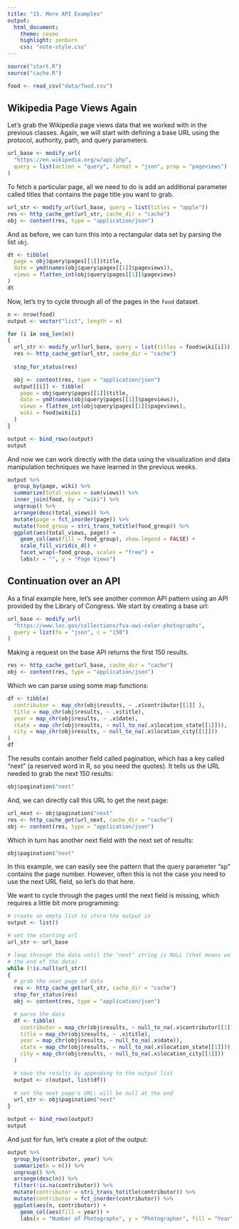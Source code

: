```yaml
---
title: "15. More API Examples"
output:
  html_document:
    theme: cosmo
    highlight: zenburn
    css: "note-style.css"
---
```


```r
source("start.R")
source("cache.R")

food <- read_csv("data/food.csv")
```

## Wikipedia Page Views Again

Let's grab the Wikipedia page views data that we worked with in the previous
classes. Again, we will start with defining a base URL using the
protocol, authority, path, and query parameters.

```r
url_base <- modify_url(
  "https://en.wikipedia.org/w/api.php",
  query = list(action = "query", format = "json", prop = "pageviews")
)
```

To fetch a particular page, all we need to do is add an additional parameter
called titles that contains the page title you want to grab.

```r
url_str <- modify_url(url_base, query = list(titles = "apple"))
res <- http_cache_get(url_str, cache_dir = "cache")
obj <- content(res, type = "application/json")
```

And as before, we can turn this into a rectangular data set by parsing the
list `obj`.

```r
dt <- tibble(
  page = obj$query$pages[[1]]$title,
  date = ymd(names(obj$query$pages[[1]]$pageviews)),
  views = flatten_int(obj$query$pages[[1]]$pageviews)
)
dt
```

Now, let's try to cycle through all of the pages in the `food` dataset. 

```r
n <- nrow(food)
output <- vector("list", length = n)

for (i in seq_len(n))
{
  url_str <- modify_url(url_base, query = list(titles = food$wiki[i]))
  res <- http_cache_get(url_str, cache_dir = "cache")
  
  stop_for_status(res)

  obj <- content(res, type = "application/json")
  output[[i]] <- tibble(
    page = obj$query$pages[[1]]$title,
    date = ymd(names(obj$query$pages[[1]]$pageviews)),
    views = flatten_int(obj$query$pages[[1]]$pageviews),
    wiki = food$wiki[i]
  )
}

output <- bind_rows(output)
output
```

And now we can work directly with the data using the visualization and data
manipulation techniques we have learned in the previous weeks. 

```r
output %>%
  group_by(page, wiki) %>%
  summarize(total_views = sum(views)) %>%
  inner_join(food, by = "wiki") %>%
  ungroup() %>%
  arrange(desc(total_views)) %>%
  mutate(page = fct_inorder(page)) %>%
  mutate(food_group = stri_trans_totitle(food_group)) %>%
  ggplot(aes(total_views, page)) +
    geom_col(aes(fill = food_group), show.legend = FALSE) +
    scale_fill_viridis_d() +
    facet_wrap(~food_group, scales = "free") +
    labs(x = "", y = "Page Views")
```

## Continuation over an API

As a final example here, let's see another common API pattern using an API 
provided by the Library of Congress. We start by creating a base url:

```r
url_base <- modify_url(
  "https://www.loc.gov/collections/fsa-owi-color-photographs",
  query = list(fo = "json", c = "150")
)
```

Making a request on the base API returns the first 150 results. 

```r
res <- http_cache_get(url_base, cache_dir = "cache")
obj <- content(res, type = "application/json")
```

Which we can parse using some map functions:

```r
df <- tibble(
  contributor =  map_chr(obj$results, ~ .x$contributor[[1]] ),
  title = map_chr(obj$results, ~ .x$title),
  year = map_chr(obj$results, ~ .x$date),
  state = map_chr(obj$results, ~ null_to_na(.x$location_state[[1]])),
  city = map_chr(obj$results, ~ null_to_na(.x$location_city[[1]]))
)
df
```

The results contain another field called pagination, which has a key called
"next" (a reserved word in R, so you need the quotes). It tells us the URL
needed to grab the next 150 results:

```r
obj$pagination$"next"
```

And, we can directly call this URL to get the next page:

```r
url_next <- obj$pagination$"next"
res <- http_cache_get(url_next, cache_dir = "cache")
obj <- content(res, type = "application/json")
```

Which in turn has another next field with the next set of results:

```r
obj$pagination$"next"
```

In this example, we can easily see the pattern that the query parameter "sp" 
contains the page number. However, often this is not the case you need to use 
the next URL field, so let's do that here.

We want to cycle through the pages until the next field is missing, which 
requires a little bit more programming:

```r
# create an empty list to store the output in
output <- list()

# set the starting url
url_str <- url_base

# loop through the data until the "next" string is NULL (that means we have hit
# the end of the data)
while (!is.null(url_str))
{
  # grab the next page of data
  res <- http_cache_get(url_str, cache_dir = "cache")
  stop_for_status(res)
  obj <- content(res, type = "application/json")

  # parse the data
  df <- tibble(
    contributor = map_chr(obj$results, ~ null_to_na(.x$contributor[[1]])),
    title = map_chr(obj$results, ~ .x$title),
    year = map_chr(obj$results, ~ null_to_na(.x$date)),
    state = map_chr(obj$results, ~ null_to_na(.x$location_state[[1]])),
    city = map_chr(obj$results, ~ null_to_na(.x$location_city[[1]]))
  )

  # save the results by appending to the output list
  output <- c(output, list(df))
  
  # set the next page's URL; will be null at the end
  url_str <- obj$pagination$"next"
}

output <- bind_rows(output)
output
```

And just for fun, let's create a plot of the output:

```r
output %>%
  group_by(contributor, year) %>%
  summarize(n = n()) %>%
  ungroup() %>%
  arrange(desc(n)) %>%
  filter(!is.na(contributor)) %>%
  mutate(contributor = stri_trans_totitle(contributor)) %>%
  mutate(contributor = fct_inorder(contributor)) %>%
  ggplot(aes(n, contributor)) +
    geom_col(aes(fill = year)) +
    labs(x = "Number of Photographs", y = "Photographer", fill = "Year")
```







